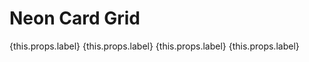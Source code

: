 
# Neon Card Grid

<div className="card-grid">
    <NeonThemeProvider value={{
        margin: MARGIN.TINY,
    }}>
        <NeonCard
            size={SIZE.RELATIVE}
            style={{ gridArea: 'top' }}>
            {this.props.label}
        </NeonCard>
        <NeonCard
            size={SIZE.RELATIVE}
            style={{ gridArea: 'right' }}>
            {this.props.label}
        </NeonCard>
        <NeonCard
            size={SIZE.RELATIVE}
            style={{ gridArea: 'medium' }}>
            {this.props.label}
        </NeonCard>
        <NeonCard
            size={SIZE.RELATIVE}
            style={{ gridArea: 'center' }}>
            {this.props.label}
        </NeonCard>
    </NeonThemeProvider>
</div>
